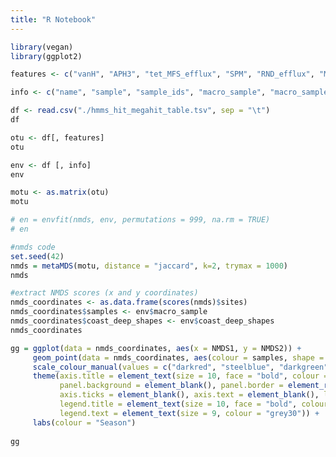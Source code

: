 ```yaml
---
title: "R Notebook"
---
```



```r
library(vegan)
library(ggplot2)
```

```r
features <- c("vanH", "APH3", "tet_MFS_efflux", "SPM", "RND_efflux", "MarR", "Acetyltransf_9", "SME", "SHV.LEN", "vanC", "vanZ", "APH3.", "MexX", "ArmA_Rmt", "SubclassB3", "emrB", "Aminoglyc_resit", "norA", "Aminotran_4", "FmrO", "adeR", "adeS", "Dihydropteroate", "CepA", "tet_ribosomoal_protect", "D_ala_D_ala", "HTH_AraC", "ErmC", "vanS", "Aminotran_1_2", "MATE_efflux", "Antibiotic_NAT", "KHM", "ANT9", "baeR", "MFS_efflux", "AAC6.Ib", "Acetyltransf_1", "blaI", "KPC", "CMY.LAT.MOX.ACT.MIR.FOX", "Whib", "Exo", "ABC_tran", "DIM.GIM.SIM", "MexE", "macrolide_glycosyl", "Acetyltransf_8", "mprF", "AAC6.II", "MarR_2", "VEB.PER", "romA", "emrE", "mecR1", "Small_Multi_Drug_Res", "ramA", "ABC1", "MFS_3", "ErmA", "ACR_tran", "TE_Inactivator", "DHFR_1", "LRA", "Beta.lactamase", "ANT6", "Usp", "baeS", "Erm38", "vanW", "APH", "ClassD", "MFS_1", "TetM.TetW.TetO.TetS", "Lactamase_B_2", "ClassB", "VIM", "Acetyltransf_7", "MoxA", "ABC_efflux", "APH6", "TetA", "CTXM", "efflux_Bcr_CflA", "vanT", "APH3..", "MexW.MexI", "BCII", "TetE", "SubclassB2", "tolC", "MexC", "robA", "vanY", "vanX", "macA", "SubclassB1", "phoQ", "L1", "PC1", "drrA", "blaR1", "Thymidylat_synt", "ANT4", "CblA", "TetH.TetJ", "BlaB", "Chlor_Efflux_Pump", "GES", "AAC6.I", "Transpeptidase", "Qnr", "MexH", "AAC3.I", "macB", "Sfh", "ANT", "Glyoxalase", "Cfr23_rRNA_methyltrans", "efflux_EmrB", "NDM.CcrA", "Erm23S_rRNA_methyltrans", "RND_mfp", "Acetyltransf_3", "vanA", "vanR", "ANT2", "BJP", "Chlor_Acetyltrans_CAT", "CfxA", "adeC.adeK.oprM", "ErmB", "TetX", "AAC3", "thym_sym", "TEM", "TetA.B", "MexA", "msbA", "ClassC.AmpC", "Lactamase_B", "TetA.G", "Beta.lactamase2", "GOB", "Acetyltransf_4", "adeA.adeI", "Dala_Dala_lig_C", "TetD", "ANT3", "marA", "Dala_Dala_lig_N", "vanB", "Acyltransferase", "soxR", "Fluor_Res_DNA_Topo", "IMP", "CAT", "vanD", "CPT", "IND", "Methyltransf_18", "adeB", "Chlor_Phospho_CPT", "ABC2_membrane", "TetY", "X16S_rRNA_methyltrans", "ClassA", "DHA", "CARB.PSE")

info <- c("name", "sample", "sample_ids", "macro_sample", "macro_sample_ids", "macro_sample_location", "coast_deep_shapes")

```



```r
df <- read.csv("./hmms_hit_megahit_table.tsv", sep = "\t")
df

```


```r
otu <- df[, features]
otu
```

```r
env <- df [, info]
env
```



```r
motu <- as.matrix(otu)
motu
```



```r
# en = envfit(nmds, env, permutations = 999, na.rm = TRUE)
# en
```


```r

#nmds code
set.seed(42)
nmds = metaMDS(motu, distance = "jaccard", k=2, trymax = 1000)
nmds
```

```r
#extract NMDS scores (x and y coordinates)
nmds_coordinates <- as.data.frame(scores(nmds)$sites)
nmds_coordinates$samples <- env$macro_sample
nmds_coordinates$coast_deep_shapes <- env$coast_deep_shapes
nmds_coordinates
```



```r
gg = ggplot(data = nmds_coordinates, aes(x = NMDS1, y = NMDS2)) + 
     geom_point(data = nmds_coordinates, aes(colour = samples, shape = coast_deep_shapes), size = 3, alpha = 0.5) + 
     scale_colour_manual(values = c("darkred", "steelblue", "darkgreen")) + 
     theme(axis.title = element_text(size = 10, face = "bold", colour = "grey30"), 
           panel.background = element_blank(), panel.border = element_rect(fill = NA, colour = "grey30"), 
           axis.ticks = element_blank(), axis.text = element_blank(), legend.key = element_blank(), 
           legend.title = element_text(size = 10, face = "bold", colour = "grey30"), 
           legend.text = element_text(size = 9, colour = "grey30")) +
     labs(colour = "Season")
     
gg
```



```r
```


```r
```


```r
```



